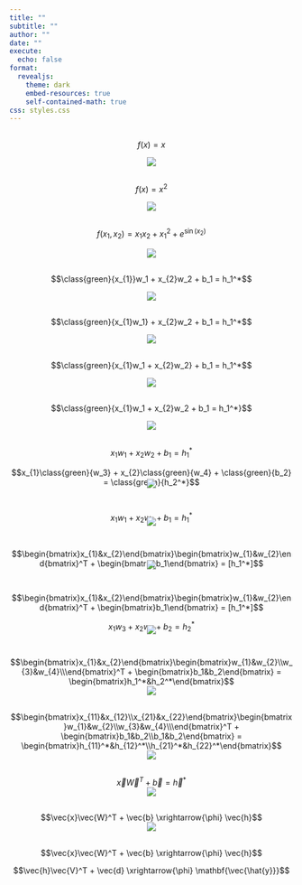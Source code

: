 ```yaml
---
title: ""
subtitle: ""
author: ""
date: ""
execute:
  echo: false
format:
  revealjs: 
    theme: dark
    embed-resources: true
    self-contained-math: true
css: styles.css
---
```


## {transition="convex" transition-speed="slow"}

$$f(x) = x$$

<center>
  <img src="../images/identity.png"/>
</center>

## {transition="convex" transition-speed="slow"}

$$f(x) = x^2$$

<center>
  <img src="../images/square.png"/>
</center>

## {transition="convex" transition-speed="slow"}

$$f(x_1, x_2) = x_1x_2 + x_1^2 + e^{\sin{(x_2)}}$$

<center>
  <img src="../images/complicated.png"/>
</center>

## {transition="fade" transition-speed="slow"}

$$\class{green}{x_{1}}w_1 + x_{2}w_2 + b_1 = h_1^*$$

<center>
  <img src="../images/step_by_step_feed_forward_animation/0.png"/>
</center>

## {transition="fade" transition-speed="slow"}

$$\class{green}{x_{1}w_1} + x_{2}w_2 + b_1 = h_1^*$$

<center>
  <img src="../images/step_by_step_feed_forward_animation/1.png"/>
</center>

## {transition="fade" transition-speed="slow"}

$$\class{green}{x_{1}w_1 + x_{2}w_2} + b_1 = h_1^*$$

<center>
  <img src="../images/step_by_step_feed_forward_animation/2.png"/>
</center>

## {transition="fade" transition-speed="slow"}

$$\class{green}{x_{1}w_1 + x_{2}w_2 + b_1 = h_1^*}$$

<center>
  <img src="../images/step_by_step_feed_forward_animation/3.png"/>
</center>

## {transition="fade" transition-speed="slow"}

$$x_{1}w_1 + x_{2}w_2 + b_1 = h_1^*$$

$$x_{1}\class{green}{w_3} + x_{2}\class{green}{w_4} + \class{green}{b_2} = \class{green}{h_2^*}$$

<center>
  <img src="../images/step_by_step_feed_forward_animation/4.png" style="margin-top:-2em"/>
</center>

## {transition="fade" transition-speed="slow"}

$$x_{1}w_1 + x_{2}w_2 + b_1 = h_1^*$$

<center>
  <img src="../images/211_nn.png" style="margin-top:-2em"/>
</center>

## {transition="fade" transition-speed="slow"}

$$\begin{bmatrix}x_{1}&x_{2}\end{bmatrix}\begin{bmatrix}w_{1}&w_{2}\end{bmatrix}^T + \begin{bmatrix}b_1\end{bmatrix} = [h_1^*]$$

<center>
  <img src="../images/211_nn.png" style="margin-top:-2em"/>
</center>

## {transition="fade" transition-speed="slow"}

$$\begin{bmatrix}x_{1}&x_{2}\end{bmatrix}\begin{bmatrix}w_{1}&w_{2}\end{bmatrix}^T + \begin{bmatrix}b_1\end{bmatrix} = [h_1^*]$$

$$x_{1}w_3 + x_{2}w_4 + b_2 = h_2^*$$

<center>
  <img src="../images/221_nn.png" style="margin-top:-2em"/>
</center>

## {transition="fade" transition-speed="slow"}

$$\begin{bmatrix}x_{1}&x_{2}\end{bmatrix}\begin{bmatrix}w_{1}&w_{2}\\w_{3}&w_{4}\\\end{bmatrix}^T + \begin{bmatrix}b_1&b_2\end{bmatrix} = \begin{bmatrix}h_1^*&h_2^*\end{bmatrix}$$

<center>
  <img src="../images/221_nn.png" style="margin-top:-1em"/>
</center>

## {transition="fade" transition-speed="slow"}

$$\begin{bmatrix}x_{11}&x_{12}\\x_{21}&x_{22}\end{bmatrix}\begin{bmatrix}w_{1}&w_{2}\\w_{3}&w_{4}\\\end{bmatrix}^T + \begin{bmatrix}b_1&b_2\\b_1&b_2\end{bmatrix} = \begin{bmatrix}h_{11}^*&h_{12}^*\\h_{21}^*&h_{22}^*\end{bmatrix}$$

<center>
  <img src="../images/221_nn.png" style="margin-top:-1em"/>
</center>

## {transition="fade" transition-speed="slow"}

$$\vec{x}\vec{W}^T + \vec{b} = \vec{h}^*$$

<center>
  <img src="../images/221_nn.png" style="margin-top:-1em"/>
</center>

##

$$\vec{x}\vec{W}^T + \vec{b} \xrightarrow{\phi} \vec{h}$$

<center>
  <img src="../images/221_h_nn.png" style="margin-top:-1em"/>
</center>

##

$$\vec{x}\vec{W}^T + \vec{b} \xrightarrow{\phi} \vec{h}$$

$$\vec{h}\vec{V}^T + \vec{d} \xrightarrow{\phi} \mathbf{\vec{\hat{y}}}$$

